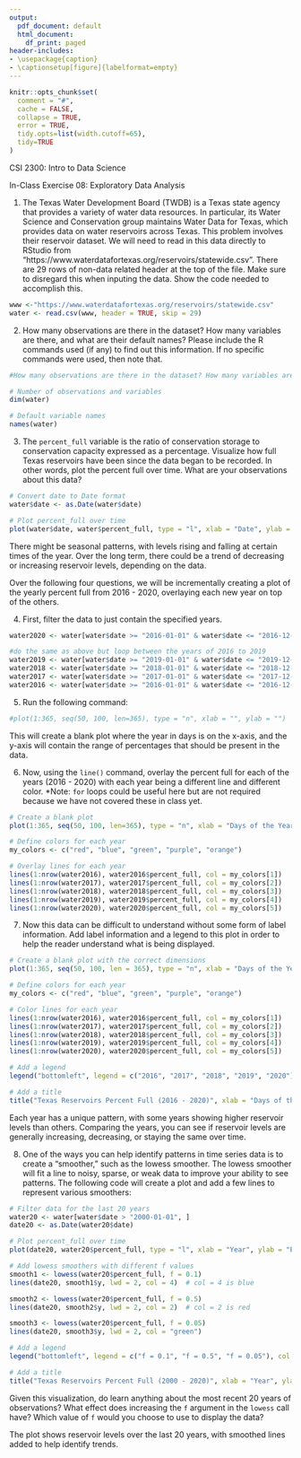 ```yaml
---
output:
  pdf_document: default
  html_document:
    df_print: paged
header-includes:
- \usepackage{caption}
- \captionsetup[figure]{labelformat=empty}
---
```


```r
knitr::opts_chunk$set(
  comment = "#", 
  cache = FALSE,  
  collapse = TRUE,
  error = TRUE,
  tidy.opts=list(width.cutoff=65),
  tidy=TRUE
)
```


CSI 2300: Intro to Data Science

In-Class Exercise 08:  Exploratory Data Analysis


1.  The Texas Water Development Board (TWDB) is a Texas state agency that provides a variety of water data resources. In particular, its Water Science and Conservation group maintains Water Data for Texas, which provides data on water reservoirs across Texas. This problem involves their reservoir dataset.  We will need to read in this data directly to RStudio from "https://www.waterdatafortexas.org/reservoirs/statewide.csv". There are 29 rows of non-data related header at the top of the file. Make sure to disregard this when inputing the data. Show the code needed to accomplish this.

```r
www <-"https://www.waterdatafortexas.org/reservoirs/statewide.csv"
water <- read.csv(www, header = TRUE, skip = 29)
```

2.  How many observations are there in the dataset? How many variables are there, and what are their default names? Please include the R commands used (if any) to find out this information. If no specific commands were used, then note that.

```r
#How many observations are there in the dataset? How many variables are there, and what are their default names? Please include the R commands used (if any) to find out this information. If no specific commands were used, then note that.

# Number of observations and variables
dim(water)

# Default variable names
names(water)
```



3. The `percent_full` variable is the ratio of conservation storage to conservation capacity expressed as a percentage.   Visualize  how full Texas  reservoirs have been since the data began to be recorded. In other words, plot the percent full over time. What are your observations about this data?

```r

# Convert date to Date format
water$date <- as.Date(water$date)

# Plot percent_full over time
plot(water$date, water$percent_full, type = "l", xlab = "Date", ylab = "Percent Full (%)", main = "Texas Reservoirs Percent Full Over Time")
```

There might be seasonal patterns, with levels rising and falling at certain times of the year. Over the long term, there could be a trend of decreasing or increasing reservoir levels, depending on the data.


Over the following four questions, we will be incrementally creating a plot of the yearly percent full from 2016 - 2020, overlaying each new year on top of the others. 

4. First, filter the data to just contain the specified years. 

```r
water2020 <- water[water$date >= "2016-01-01" & water$date <= "2016-12-31", ]

#do the same as above but loop between the years of 2016 to 2019
water2019 <- water[water$date >= "2019-01-01" & water$date <= "2019-12-31", ]
water2018 <- water[water$date >= "2018-01-01" & water$date <= "2018-12-31", ]
water2017 <- water[water$date >= "2017-01-01" & water$date <= "2017-12-31", ]
water2016 <- water[water$date >= "2016-01-01" & water$date <= "2016-12-31", ]
```


5. Run the following command:

```r
#plot(1:365, seq(50, 100, len=365), type = "n", xlab = "", ylab = "")
```

This will create a blank plot where the year in days is on the x-axis, and the y-axis will contain the range of percentages that should be present in the data.   

6. Now, using the `line()` command, overlay the percent full for each of the years (2016 - 2020) with each year being a different line and different color. *Note: `for` loops could be useful here but are not required because we have not covered these in class yet. 

```r
# Create a blank plot
plot(1:365, seq(50, 100, len=365), type = "n", xlab = "Days of the Year", ylab = "Percent Full (%)")

# Define colors for each year
my_colors <- c("red", "blue", "green", "purple", "orange")

# Overlay lines for each year
lines(1:nrow(water2016), water2016$percent_full, col = my_colors[1])
lines(1:nrow(water2017), water2017$percent_full, col = my_colors[2])
lines(1:nrow(water2018), water2018$percent_full, col = my_colors[3])
lines(1:nrow(water2019), water2019$percent_full, col = my_colors[4])
lines(1:nrow(water2020), water2020$percent_full, col = my_colors[5])
```


7. Now this data can be difficult to understand without some form of label information. Add label information and a legend to this plot in order to help the reader understand what is being displayed. 

```r

# Create a blank plot with the correct dimensions
plot(1:365, seq(50, 100, len = 365), type = "n", xlab = "Days of the Year", ylab = "Percent Full (%)", main = "Texas Reservoirs Percent Full (2016 - 2020)")

# Define colors for each year
my_colors <- c("red", "blue", "green", "purple", "orange")

# Color lines for each year
lines(1:nrow(water2016), water2016$percent_full, col = my_colors[1])
lines(1:nrow(water2017), water2017$percent_full, col = my_colors[2])
lines(1:nrow(water2018), water2018$percent_full, col = my_colors[3])
lines(1:nrow(water2019), water2019$percent_full, col = my_colors[4])
lines(1:nrow(water2020), water2020$percent_full, col = my_colors[5])

# Add a legend
legend("bottomleft", legend = c("2016", "2017", "2018", "2019", "2020"), col = my_colors, lty = 1, bty = "n")

# Add a title
title("Texas Reservoirs Percent Full (2016 - 2020)", xlab = "Days of the Year", ylab = "Percent Full (%)")
```

Each year has a unique pattern, with some years showing higher reservoir levels than others. Comparing the years, you can see if reservoir levels are generally increasing, decreasing, or staying the same over time.

8. One of the ways you can help identify patterns in time series data is to create a "smoother," such as the lowess smoother. The lowess smoother will fit a line to noisy, sparse, or weak data to improve your ability to see patterns. The following code will create a plot and add a few lines to represent various smoothers:

```r

# Filter data for the last 20 years
water20 <- water[water$date > "2000-01-01", ]
date20 <- as.Date(water20$date)

# Plot percent_full over time
plot(date20, water20$percent_full, type = "l", xlab = "Year", ylab = "Percent Full (%)")

# Add lowess smoothers with different f values
smooth1 <- lowess(water20$percent_full, f = 0.1)
lines(date20, smooth1$y, lwd = 2, col = 4)  # col = 4 is blue

smooth2 <- lowess(water20$percent_full, f = 0.5)
lines(date20, smooth2$y, lwd = 2, col = 2)  # col = 2 is red

smooth3 <- lowess(water20$percent_full, f = 0.05)
lines(date20, smooth3$y, lwd = 2, col = "green")

# Add a legend
legend("bottomleft", legend = c("f = 0.1", "f = 0.5", "f = 0.05"), col = c(4, 2, "green"), lty = 1, lwd = 2, bty = "n")

# Add a title
title("Texas Reservoirs Percent Full (2000 - 2020)", xlab = "Year", ylab = "Percent Full (%)")
```

Given this visualization, do learn anything about the most recent 20 years of observations? What effect does increasing the `f` argument in the `lowess` call have?  Which value of `f` would you choose to use to display the data?

The plot shows reservoir levels over the last 20 years, with smoothed lines added to help identify trends.


